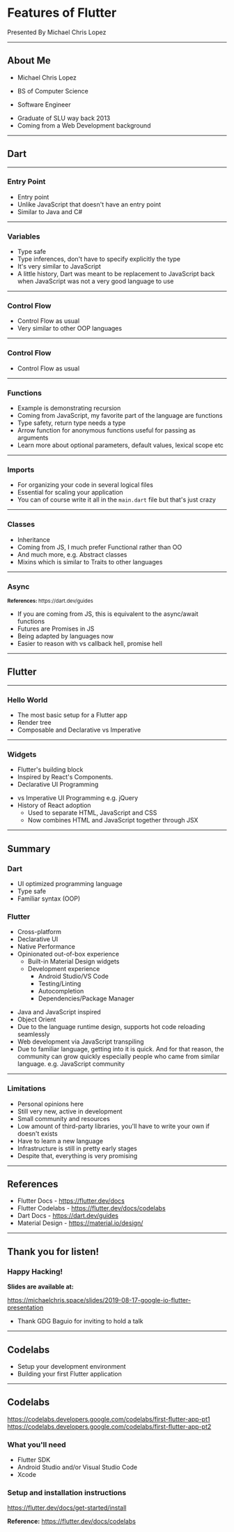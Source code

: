 


<Logo />

# Features of Flutter

Presented By Michael Chris Lopez

---

## About Me

-   Michael Chris Lopez

-   BS of Computer Science

-   Software Engineer

<Notes>

-   Graduate of SLU way back 2013
-   Coming from a Web Development background

</Notes>

---

<Dart />

## Dart

---

### Entry Point

<Highlighter code={snippets.main} />

<Notes>

-   Entry point
-   Unlike JavaScript that doesn't have an entry point
-   Similar to Java and C#

</Notes>

---

### Variables

<Highlighter code={snippets.variables} />

<Notes>

-   Type safe
-   Type inferences, don't have to specify explicitly the type
-   It's very similar to JavaScript
-   A little history, Dart was meant to be replacement to JavaScript back when
    JavaScript was not a very good language to use

</Notes>

---

### Control Flow

<Highlighter code={snippets.controlFlow1} />

<Notes>

-   Control Flow as usual
-   Very similar to other OOP languages

</Notes>

---

### Control Flow

<Highlighter code={snippets.controlFlow2} />

<Notes>

-   Control Flow as usual

</Notes>

---

### Functions

<Highlighter code={snippets.functions} />

<Notes>

-   Example is demonstrating recursion
-   Coming from JavaScript, my favorite part of the language are functions
-   Type safety, return type needs a type
-   Arrow function for anonymous functions useful for passing as arguments
-   Learn more about optional parameters, default values, lexical scope etc

</Notes>

---

### Imports

<Highlighter code={snippets.imports} />

<Notes>

-   For organizing your code in several logical files
-   Essential for scaling your application
-   You can of course write it all in the `main.dart` file but that's just crazy

</Notes>

---

### Classes

<Highlighter code={snippets.classes} />

<Notes>

-   Inheritance
-   Coming from JS, I much prefer Functional rather than OO
-   And much more, e.g. Abstract classes
-   Mixins which is similar to Traits to other languages

</Notes>

---

### Async

<Highlighter code={snippets.futures} />

<small>
    <strong>References: </strong>https://dart.dev/guides
</small>

<Notes>

-   If you are coming from JS, this is equivalent to the async/await functions
-   Futures are Promises in JS
-   Being adapted by languages now
-   Easier to reason with vs callback hell, promise hell

</Notes>

---

<Logo />

## Flutter

---

### Hello World

<Highlighter code={snippets.helloWorld} />

<Notes>

-   The most basic setup for a Flutter app
-   Render tree
-   Composable and Declarative vs Imperative

</Notes>

---

### Widgets

-   Flutter's building block
-   Inspired by React's Components.
-   Declarative UI Programming

<Highlighter code={snippets.widgets} />

<Notes>

-   vs Imperative UI Programming e.g. jQuery
-   History of React adoption
    -   Used to separate HTML, JavaScript and CSS
    -   Now combines HTML and JavaScript together through JSX

</Notes>

---

## Summary

### Dart

-   UI optimized programming language
-   Type safe
-   Familiar syntax (OOP)

### Flutter

-   Cross-platform
-   Declarative UI
-   Native Performance
-   Opinionated out-of-box experience
    -   Built-in Material Design widgets
    -   Development experience
        -   Android Studio/VS Code
        -   Testing/Linting
        -   Autocompletion
        -   Dependencies/Package Manager

<Notes>

-   Java and JavaScript inspired
-   Object Orient
-   Due to the language runtime design, supports hot code reloading seamlessly
-   Web development via JavaScript transpiling
-   Due to familiar language, getting into it is quick. And for that reason, the
    community can grow quickly especially people who came from similar language.
    e.g. JavaScript community

</Notes>

---

### Limitations

<Notes>

-   Personal opinions here
-   Still very new, active in development
-   Small community and resources
-   Low amount of third-party libraries, you'll have to write your own if
    doesn't exists
-   Have to learn a new language
-   Infrastructure is still in pretty early stages
-   Despite that, everything is very promising

</Notes>

---

## References

-   Flutter Docs - https://flutter.dev/docs
-   Flutter Codelabs - https://flutter.dev/docs/codelabs
-   Dart Docs - https://dart.dev/guides
-   Material Design - https://material.io/design/

---

<Logo />

## Thank you for listen!

### Happy Hacking!

**Slides are available at:**

https://michaelchris.space/slides/2019-08-17-google-io-flutter-presentation

<Notes>

-   Thank GDG Baguio for inviting to hold a talk

</Notes>

---

## Codelabs

-   Setup your development environment
-   Building your first Flutter application

---

## Codelabs

https://codelabs.developers.google.com/codelabs/first-flutter-app-pt1
https://codelabs.developers.google.com/codelabs/first-flutter-app-pt2

### What you'll need

-   Flutter SDK
-   Android Studio and/or Visual Studio Code
-   Xcode

### Setup and installation instructions

https://flutter.dev/docs/get-started/install

**Reference:** https://flutter.dev/docs/codelabs
